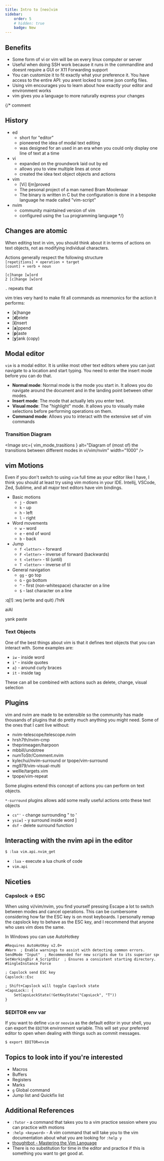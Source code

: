 ```yaml
---
title: Intro to [neo]vim
sidebar:
    order: 5
    # hidden: true
    badge: New
---
```


## Benefits
* Some form of vi or vim will be on every linux computer or server
* Useful when doing SSH work because it runs in the commandline and doesnt require a GUI or X11 Forwarding support
* You can customize it to fit exactly what your preference it. You have access to the entire API: you arent locked to some json config files.
* Using vim encourages you to learn about how exactly your editor and environment works
* vim gives you a language to more naturally express your changes

{/* comment
## History
* ed
    * short for "editor"
    * pioneered the idea of modal text editing
    * was designed for an used in an era when you could only display one line of text at a time
* vi
    * expanded on the groundwork laid out by ed
    * allows you to view multiple lines at once
    * created the idea text object objects and actions
* vim
    * [Vi] I[m]proved
    * The pesonal project of a man named Bram Moolenaar
    * The binary is written in C but the configuration is done in a bespoke language he made called "vim-script"
* nvim
    * community maintained version of vim
    * configured using the `lua` programming language
*/}

## Changes are atomic
When editing text in vim, you should think about it in terms of actions on text objects, not as modifying individual characters.

Actions generally respect the following structure\
`[repetitions] + operation + target`\
`[count] + verb + noun`

`[c]hange [w]ord`\
`2 [c]hange [w]ord`

`.` repeats that

vim tries very hard to make fit all commands as mnemonics for the action it performs:
* [**c**]hange
* [**d**]elete
* [**i**]nsert
* [**a**]ppend
* [**p**]aste
* [**y**]ank (copy)

## Modal editor
`vim` is a modal editor. It is unlike most other text editors where you can just navigate to a location and start typing. You need to enter the insert mode before you can do that.

* **Normal mode**: Normal mode is the mode you start in. It allows you do navigate around the document and in the landing point between other modes.
* **Insert mode**: The mode that actually lets you enter text.
* **Visual mode**: The "highlight" mode. It allows you to visually make selections before performing operations on them.
* **Command mode**: Allows you to interact with the extensive set of vim commands

### Transition Diagram
<Image
    src={ vim_mode_trasitions }
    alt="Diagram of (most of) the transitions between different modes in vi/vim/nvim"
    width="1000"
/>

## vim Motions
Even if you don't switch to using `vim` full time as your editor like I have, I think you should at least try using vim motions in your IDE. Intellij, VSCode, Zed, Sublime, and all major text editors have vim bindings.

* Basic motions
    * `j` - down
    * `k` - up
    * `h` - left
    * `l` - right
* Word movements
    * `w` - word
    * `e` - end of word
    * `b` - back
* Jump
    * `f <letter>` - forward
    * `F <letter>` - inverse of forward (backwards)
    * `t <letter>` - til (until)
    * `T <letter>` - inverse of til
* General navigation
    * `gg` - go top
    * `G` - go bottom
    * `^` - first (non-whitespace) character on a line
    * `$` - last character on a line


:q[!]
:wq (write and quit)
/?nN

aiAI

yank paste

### Text Objects
One of the best things about vim is that it defines text objects that you can interact with. Some examples are:
* `iw` - inside word
* `i"` - inside quotes
* `a}` - around curly braces
* `it` - inside tag

These can all be combined with actions such as delete, change, visual selection

## Plugins
vim and nvim are made to be extensible so the community has made thousands of plugins that do pretty much anything you might need. Some of the ones that I cant live without:
* nvim-telescope/telescope.nvim
* hrsh7th/nvim-cmp
* theprimeagen/harpoon
* mbbill/undotree
* numToStr/Comment.nvim
* kylechui/nvim-surround or tpope/vim-surround
* mg979/vim-visual-multi
* wellle/targets.vim
* tpope/vim-repeat

Some plugins extend this concept of actions you can perform on text objects.

`*-surround` plugins allows add some really useful actions onto these text objects
* `cs"'` - change surrounding " to '
* `ysiw]` - y surround inside word ]
* `dsf` - delete surround function

## Interacting with the nvim api in the editor
```bash
$ :lua vim.api.nvim_get
```
* `:lua` - execute a lua chunk of code
* `vim.api`

## Niceties

### Capslock -> ESC
When using vi/vim/nvim, you find yourself pressing Escape a lot to switch between modes and cancel operations. This can be cumbersome considering how far the ESC key is on most keyboards. I personally remap the capslock key to behave as the ESC key, and I recommend that anyone who uses vim does the same.

In Windows you can use AutoHotkey
```txt
#Requires AutoHotKey v2.0+
#Warn  ; Enable warnings to assist with detecting common errors.
SendMode "Input"  ; Recommended for new scripts due to its superior speed and reliability.
SetWorkingDir A_ScriptDir  ; Ensures a consistent starting directory.
#SingleInstance Force

; Capslock send ESC key
Capslock::Esc

; Shift+Capslock will toggle Capslock state
+CapsLock:: {
    SetCapsLockState(!GetKeyState("CapsLock", "T"))
}
```
### $EDITOR env var
If you want to define `vim` or `neovim` as the default editor in your shell, you can export the `EDITOR` environment variable. This will set your preferred editor to open when dealing with things such as commit messages.
```bash
$ export EDITOR=nvim
```

## Topics to look into if you're interested
* Macros
* Buffers
* Registers
* Marks
* `g` Global command
* Jump list and Quickfix list

## Additional References
* `:Tutor` - a command that takes you to a vim practice session where you can practice with motions
* `:help <keyword>` - A vim command that will take you to the vim documentation about what you are looking for `:help y`
* [thoughtbot - Mastering the Vim Language](https://www.youtube.com/watch?v=wlR5gYd6um0)
* There is no substitution for time in the editor and practice if this is something you want to get good at.
